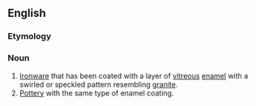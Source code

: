 ==English==

===Etymology===
{{suffix|en|granite|ware}}

===Noun===
{{en-noun|~}}

# [[ironware|Ironware]] that has been coated with a layer of [[vitreous]] [[enamel]] with a swirled or speckled pattern resembling [[granite]].
# [[pottery|Pottery]] with the same type of enamel coating.
